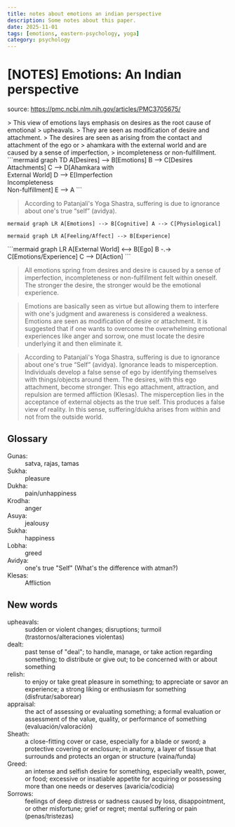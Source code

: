```yaml
---
title: notes about emotions an indian perspective
description: Some notes about this paper.
date: 2025-11-01
tags: [emotions, eastern-psychology, yoga]
category: psychology
---
```



# [NOTES] Emotions: An Indian perspective

source: https://pmc.ncbi.nlm.nih.gov/articles/PMC3705675/

<Grid cols={5}>

<GridItem cols={3}>
  > This view of emotions lays emphasis on desires as the root cause of emotional > upheavals. >
  They are seen as modification of desire and attachment. > The desires are seen as arising from the
  contact and attachment of the ego or > ahamkara with the external world and are caused by a sense
  of imperfection, > incompleteness or non-fulfillment.
</GridItem>

<GridItem cols={2}>
  <Mermaid>
  ```mermaid
  graph TD
      A[Desires] --> B[Emotions]
      B --> C[Desires<br>Attachments]
      C --> D[Ahamkara with<br>External World]
      D --> E[Imperfection<br>Incompleteness<br>Non-fulfillment]
      E --> A
  ```
  </Mermaid>
</GridItem>

</Grid>

> According to Patanjali's Yoga Shastra, suffering is due to ignorance about
> one's true “self” (avidya).

<Mermaid>```mermaid graph LR A[Emotions] --> B[Cognitive] A --> C[Physiological] ```</Mermaid>

<Mermaid>```mermaid graph LR A[Feeling/Affect] --> B[Experience] ```</Mermaid>

<Mermaid>
```mermaid
graph LR
    A[External World] <--> B[Ego]
    B -.-> C[Emotions/Experience]
    C --> D[Action]
```
</Mermaid>

> All emotions spring from desires and desire is caused by a sense of
> imperfection, incompleteness or non-fulfillment felt within oneself. The
> stronger the desire, the stronger would be the emotional experience.

> Emotions are basically seen as virtue but allowing them to interfere with
> one's judgment and awareness is considered a weakness.
> Emotions are seen as modification of desire or attachment. It is suggested
> that if one wants to overcome the overwhelming emotional experiences like
> anger and sorrow, one must locate the desire underlying it and then eliminate
> it.

> According to Patanjali's Yoga Shastra, suffering is due to ignorance about
> one's true “Self” (avidya). Ignorance leads to misperception. Individuals
> develop a false sense of ego by identifying themselves with things/objects
> around them. The desires, with this ego attachment, become stronger. This ego
> attachment, attraction, and repulsion are termed affliction (Klesas). The
> misperception lies in the acceptance of external objects as the true self.
> This produces a false view of reality. In this sense, suffering/dukha arises
> from within and not from the outside world.

## Glossary

<dl>
  <dt>Gunas:</dt>
  <dd>satva, rajas, tamas</dd>

<dt>Sukha:</dt>
<dd>pleasure</dd>

<dt>Dukha:</dt>
<dd>pain/unhappiness</dd>

<dt>Krodha:</dt>
<dd>anger</dd>

<dt>Asuya:</dt>
<dd>jealousy</dd>

<dt>Sukha:</dt>
<dd>happiness</dd>

<dt>Lobha:</dt>
<dd>greed</dd>

<dt>Avidya:</dt>
<dd>one's true "Self" (What's the difference with atman?)</dd>

  <dt>Klesas:</dt>
  <dd>Affliction</dd>
</dl>

## New words

<dl>
  <dt>upheavals:</dt>
  <dd>sudden or violent changes; disruptions; turmoil (trastornos/alteraciones violentas)</dd>

<dt>dealt:</dt>
<dd>
  past tense of "deal"; to handle, manage, or take action regarding something; to distribute or give
  out; to be concerned with or about something
</dd>

<dt>relish:</dt>
<dd>
  to enjoy or take great pleasure in something; to appreciate or savor an experience; a strong
  liking or enthusiasm for something (disfrutar/saborear)
</dd>

<dt>appraisal:</dt>
<dd>
  the act of assessing or evaluating something; a formal evaluation or assessment of the value,
  quality, or performance of something (evaluación/valoración)
</dd>

<dt>Sheath:</dt>
<dd>
  a close-fitting cover or case, especially for a blade or sword; a protective covering or
  enclosure; in anatomy, a layer of tissue that surrounds and protects an organ or structure
  (vaina/funda)
</dd>

<dt>Greed:</dt>
<dd>
  an intense and selfish desire for something, especially wealth, power, or food; excessive or
  insatiable appetite for acquiring or possessing more than one needs or deserves (avaricia/codicia)
</dd>

  <dt>Sorrows:</dt>
  <dd>
    feelings of deep distress or sadness caused by loss, disappointment, or
    other misfortune; grief or regret; mental suffering or pain
    (penas/tristezas)
  </dd>
</dl>
